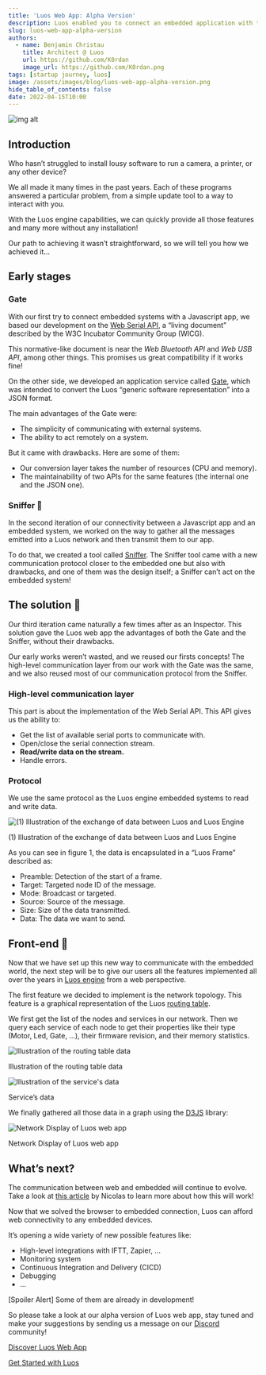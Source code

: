 ```yaml
---
title: 'Luos Web App: Alpha Version'
description: Luos enabled you to connect an embedded application with the outside world, this article takes place as an example of what you could do with it.
slug: luos-web-app-alpha-version
authors:
  - name: Benjamin Christau
    title: Architect @ Luos
    url: https://github.com/K0rdan
    image_url: https://github.com/K0rdan.png
tags: [startup journey, luos]
image: /assets/images/blog/luos-web-app-alpha-version.png
hide_table_of_contents: false
date: 2022-04-15T10:00
---
```


![img alt](/assets/images/blog/luos-web-app-alpha-version.png)

<h2> Introduction </h2>

Who hasn’t struggled to install lousy software to run a camera, a printer, or any other device?

<!--truncate-->

We all made it many times in the past years. Each of these programs answered a particular problem, from a simple update tool to a way to interact with you.

With the Luos engine capabilities, we can quickly provide all those features and many more without any installation!

Our path to achieving it wasn’t straightforward, so we will tell you how we achieved it...

<h2> Early stages </h2>

<h3> Gate </h3>

With our first try to connect embedded systems with a Javascript app, we based our development on the <a rel="external nofollow" href="https://developer.mozilla.org/en-US/docs/Web/API/Web_Serial_API" target="_blank">Web Serial API</a>, a “living document” described by the W3C Incubator Community Group (WICG).

This normative-like document is near the _Web Bluetooth API_ and _Web USB API_, among other things. This promises us great compatibility if it works fine!

On the other side, we developed an application service called [Gate](/docs/test/tools/gate), which was intended to convert the Luos “generic software representation” into a JSON format.

The main advantages of the Gate were:

- The simplicity of communicating with external systems.
- The ability to act remotely on a system.

But it came with drawbacks. Here are some of them:

- Our conversion layer takes the number of resources (CPU and memory).
- The maintainability of two APIs for the same features (the internal one and the JSON one).

<h3> Sniffer 👃 </h3>

In the second iteration of our connectivity between a Javascript app and an embedded system, we worked on the way to gather all the messages emitted into a Luos network and then transmit them to our app.

To do that, we created a tool called [Sniffer](/docs/test/tools/monitoring#sniffer). The Sniffer tool came with a new communication protocol closer to the embedded one but also with drawbacks, and one of them was the design itself; a Sniffer can’t act on the embedded system!

<h2> The solution 📐 </h2>

Our third iteration came naturally a few times after as an Inspector. This solution gave the Luos web app the advantages of both the Gate and the Sniffer, without their drawbacks.

Our early works weren’t wasted, and we reused our firsts concepts! The high-level communication layer from our work with the Gate was the same, and we also reused most of our communication protocol from the Sniffer.

<h3> High-level communication layer </h3>

This part is about the implementation of the Web Serial API. This API gives us the ability to:

- Get the list of available serial ports to communicate with.
- Open/close the serial connection stream.
- **Read/write data on the stream.**
- Handle errors.

<h3> Protocol </h3>

We use the same protocol as the Luos engine embedded systems to read and write data.

![(1) Illustration of the exchange of data between Luos and Luos Engine](/assets/images/blog/web-app-protocol-luos.png)

(1) Illustration of the exchange of data between Luos and Luos Engine

As you can see in figure 1, the data is encapsulated in a “Luos Frame” described as:

- Preamble: Detection of the start of a frame.
- Target: Targeted node ID of the message.
- Mode: Broadcast or targeted.
- Source: Source of the message.
- Size: Size of the data transmitted.
- Data: The data we want to send.

<h2> Front-end 🌈 </h2>

Now that we have set up this new way to communicate with the embedded world, the next step will be to give our users all the features implemented all over the years in <a rel="external nofollow" href="https://github.com/Luos-io/luos_engine" target="_blank">Luos engine</a> from a web perspective.

The first feature we decided to implement is the network topology. This feature is a graphical representation of the Luos [routing table](/docs/test/luos-technology/services/routing-table).

We first get the list of the nodes and services in our network. Then we query each service of each node to get their properties like their type (Motor, Led, Gate, ...), their firmware revision, and their memory statistics.

![Illustration of the routing table data](/assets/images/blog/routing-table-data-luos.png)

Illustration of the routing table data

![Illustration of the service's data](/assets/images/blog/service-data-luos.png)

Service’s data

We finally gathered all those data in a graph using the <a rel="external nofollow" href="https://observablehq.com/@d3/gallery" target="_blank">D3JS</a> library:

![Network Display of Luos web app](/assets/images/blog/network-display-luos.png)

Network Display of Luos web app

<h2> What’s next? </h2>

The communication between web and embedded will continue to evolve. Take a look at [this article](/2022-04-12-connect-electronic-outside.mdx) by Nicolas to learn more about how this will work!

Now that we solved the browser to embedded connection, Luos can afford web connectivity to any embedded devices.

It’s opening a wide variety of new possible features like:

- High-level integrations with IFTT, Zapier, ...
- Monitoring system
- Continuous Integration and Delivery (CICD)
- Debugging
- ...

\[Spoiler Alert\] Some of them are already in development!

So please take a look at our alpha version of Luos web app, stay tuned and make your suggestions by sending us a message on our <a rel="external nofollow" href="https://discord.gg/luos" target="_blank">Discord</a> community!

[Discover Luos Web App](https://app.luos.io/)

[Get Started with Luos](/tutorials/get-started)
